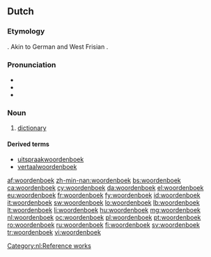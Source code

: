 ==Dutch==
{{wikipedia|lang=nl}}
===Etymology===
{{compound|woord|boek|t1=word|t2=book|lang=nl}}. Akin to German {{term|Wörterbuch|lang=de}} and West Frisian {{term|wurdboek|lang=fy}}.

===Pronunciation===
* {{IPA|/ˈʋoːrdə(n)ˌbuk/|[ˈʋʊːrdə(n)ˌbuk]|lang=nl}}
* {{audio|Nl-woordenboek.ogg|audio}}
* {{hyphenation|woor|den|boek|lang=nl}}

===Noun===
{{nl-noun|n|woordenboeken|woordenboekje}}

# [[dictionary]]

====Derived terms====
* [[uitspraakwoordenboek]]
* [[vertaalwoordenboek]]

[[Category:nl:Reference works]]

[[af:woordenboek]]
[[zh-min-nan:woordenboek]]
[[bs:woordenboek]]
[[ca:woordenboek]]
[[cy:woordenboek]]
[[da:woordenboek]]
[[el:woordenboek]]
[[eu:woordenboek]]
[[fr:woordenboek]]
[[fy:woordenboek]]
[[id:woordenboek]]
[[it:woordenboek]]
[[sw:woordenboek]]
[[lo:woordenboek]]
[[lb:woordenboek]]
[[lt:woordenboek]]
[[li:woordenboek]]
[[hu:woordenboek]]
[[mg:woordenboek]]
[[nl:woordenboek]]
[[oc:woordenboek]]
[[pl:woordenboek]]
[[pt:woordenboek]]
[[ro:woordenboek]]
[[ru:woordenboek]]
[[fi:woordenboek]]
[[sv:woordenboek]]
[[tr:woordenboek]]
[[vi:woordenboek]]